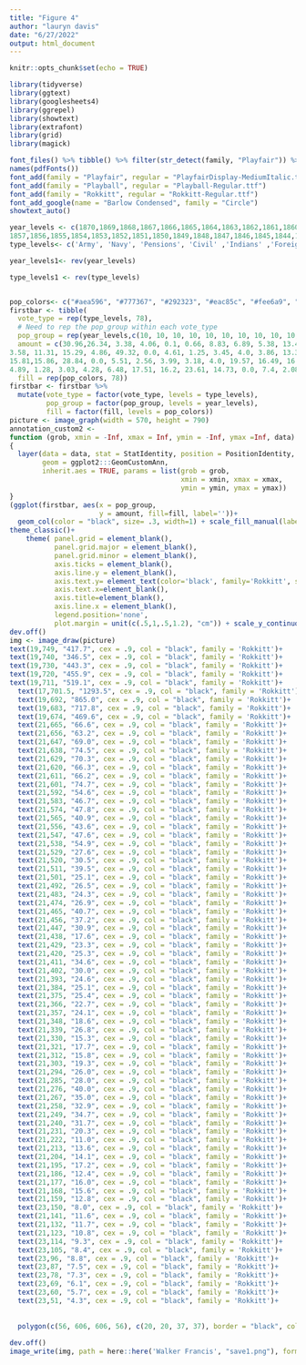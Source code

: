 ```yaml
---
title: "Figure 4"
author: "lauryn davis"
date: "6/27/2022"
output: html_document
---
```


```r
knitr::opts_chunk$set(echo = TRUE)
```

```r
library(tidyverse)
library(ggtext)
library(googlesheets4)
library(ggrepel)
library(showtext)
library(extrafont)
library(grid)
library(magick)
```

```r
font_files() %>% tibble() %>% filter(str_detect(family, "Playfair")) %>% pull(file)
names(pdfFonts())
font_add(family = "Playfair", regular = "PlayfairDisplay-MediumItalic.ttf")
font_add(family = "Playball", regular = "Playball-Regular.ttf")
font_add(family = "Rokkitt", regular = "Rokkitt-Regular.ttf")
font_add_google(name = "Barlow Condensed", family = "Circle")
showtext_auto()

year_levels <- c(1870,1869,1868,1867,1866,1865,1864,1863,1862,1861,1860,1859,1858,
1857,1856,1855,1854,1853,1852,1851,1850,1849,1848,1847,1846,1845,1844,1842,1841,1840,1839,1838,1837,1836,1835,1834,1833,1832,1831,1830,1829,1828,1827,1826,1825,1824,1823,1822,1821,1820,1819,1818,1817,1816,1815,1814,1813,1812,1811,1810,1809,1808,1807,1806,1805,1804,1803,1802,1801,1800,1799,1798,1797,1796,1795,1794,1793,1792)
type_levels<- c('Army', 'Navy', 'Pensions', 'Civil' ,'Indians' ,'Foreign', 'Miscellaneous', 'Premium on Pub. Debt.', 'Principle of Pub.' ,'Debt Interest on Pub. Debt.')
```
```r

year_levels1<- rev(year_levels)

type_levels1 <- rev(type_levels)


pop_colors<- c("#aea596", "#777367", "#292323", "#eac85c", "#fee6a9", "#d69083", "#787734", "#886a6d", "#a1aba6", "#ddd9cb")
firstbar <- tibble(
  vote_type = rep(type_levels, 78),
  # Need to rep the pop_group within each vote_type
  pop_group = rep(year_levels,c(10, 10, 10, 10, 10, 10, 10, 10, 10, 10, 10, 10, 10, 10, 10, 10, 10, 10, 10, 10, 10, 10, 10, 10, 10, 10, 10, 10, 10, 10, 10, 10, 10, 10, 10, 10, 10, 10, 10, 10, 10, 10, 10, 10, 10, 10, 10, 10, 10, 10, 10, 10, 10, 10, 10, 10, 10, 10, 10, 10, 10, 10, 10, 10, 10, 10, 10, 10, 10, 10, 10, 10, 10, 10, 10, 10, 10, 10)),
  amount = c(30.96,26.34, 3.38, 4.06, 0.1, 0.66, 8.83, 6.89, 5.38, 13.4, 37.83, 6.87, 0.25, 7.88, 0.14, 1.93, 8.55, 8.13, 5.93, 22.49, 31.97, 15.1, 1.38, 3.01, 0.14, 1.1, 8.55, 5.38, 5.37, 28.0, 31.72, 21.1, 2.12, 3.31, 0.52, 1.11, 7.44, 4.55, 6.48, 21.65, 25.98, 0.0, 0.0, 2.15, 0.0, 0.87, 2.0, 6.69, 8.27, 54.04, 6.01, 0.0, 0.0, 1.38, 0.0, 0.0, 2.32, 1.38, 9.51, 79.4, 6.26, 0.0, 0.0, 1.21, 0.0, 0.0, 2.39, 0.55, 9.51, 80.08, 3.52, 0.0, 0.0, 1.06, 0.0, 0.58, 4.0, 3.0, 4.05, 83.79, 2.9, 0.0, 0.0, 1.25, 0.0, 0.9, 1.0, 2.44, 9.1, 82.41, 6.4, 0.0, 0.0, 8.81, 1.7, 4.42, 23.85, 2.06, 18.61, 34.15, 5.4, 0.0, 0.0, 9.31, 1.52, 4.96, 32.68, 2.2, 18.48, 25.45, 4.03, 0.0, 0.0, 8.37, 1.36, 5.1, 24.54, 1.93, 21.51, 33.16, 2.53, 0.0, 0.62, 9.61, 1.42, 7.03, 23.71, 2.21, 18.61, 34.26, 2.29, 4.99, 0.28, 10.55, 1.32, 6.48, 26.88, 1.93, 17.79, 27.49, 2.91, 5.5, 0.46, 9.89, 5.36, 4.14, 23.02, 2.07, 21.65, 25.0, 3.67, 9.86, 1.55, 9.61, 1.51, 4.0, 25.09, 2.76, 19.99, 21.96, 4.29, 23.48, 3.86, 6.14, 10.36, 2.07, 18.06, 2.07, 13.92, 15.75, 6.79, 11.74, 0.68, 8.02, 1.19, 7.45, 22.61, 3.03, 20.4, 18.09, 8.79, 4.5, 0.21, 7.73, 8.58, 6.76, 20.95, 4.55, 19.72, 18.21, 7.8, 0.0, 0.29, 7.44, 12.64, 6.06, 16.54, 5.1, 18.48, 25.65, 9.3, 0.0, 0.0, 7.6, 14.72, 4.0, 16.82, 5.24, 18.88, 23.44, 8.43, 0.0, 0.0, 7.03, 15.61, 3.04, 7.03, 3.31, 22.33, 33.22, 5.31, 0.0, 0.0, 5.75, 0.86, 2.34, 5.11, 2.75, 19.86, 58.02, 2.07, 0.0, 0.0, 5.38, 0.1, 2.59, 7.17, 3.17, 14.47, 65.05, 2.7, 1.87, 0.0, 9.24, 1.57, 3.45, 13.65, 6.62, 23.57, 37.33, 3.2, 25.09, 0.0, 7.99, 2.0, 5.52, 8.82, 8.27, 20.95, 18.16, 6.2, 13.11, 0.0, 9.32, 2.63, 4.69, 10.47, 7.04,26.47, 20.07, 3.33, 0.0, 0.0, 11.58, 2.02, 4.69, 12.96, 6.2, 33.36, 25.86, 1.34,0.0, 0.0, 9.45, 1.74, 9.23, 13.38, 8.82, 23.16, 32.88, 1.09, 0.0, 0.0, 11.08, 2.98, 9.66, 10.2, 11.16, 25.51, 28.32, 2.09, 0.0, 0.0, 7.48,3.53, 9.51, 9.93, 11.3,22.89, 33.27, 0.0, 17.08, 0.0, 6.87, 2.94, 13.24, 7.86, 6.47, 14.48, 31.06, 0.0, 0.23, 0.0, 6.31, 12.36, 11.72, 7.72, 7.04, 18.47, 36.15, 0.0, 0.23, 0.0, 6.82, 1.66, 14.75,8.96, 9.51, 19.03, 39.04, 0.48, 0.0, 0.0, 11.05, 4.5, 9.65, 8.27, 11.72, 22.06, 32.27, 1.11, 20.22, 0.0, 9.06, 1.77, 3.73, 8.54, 15.17, 16.54, 23.86, 1.49, 8.98, 0.0, 6.34, 3.51, 7.17, 12.4, 17.93, 16.26, 25.92, 2.49, 49.94, 0.0, 5.42, 0.94, 3.86, 7.17,
3.58, 11.31, 15.29, 4.86, 49.32, 0.0, 4.61, 1.25, 3.45, 4.0, 3.86, 13.36, 15.29, 7.99, 38.57, 0.0, 6.39, 1.31, 2.75, 5.11, 5.51, 13.51, 18.86, 10.49, 39.45, 0.0, 5.18, 0.8, 2.76, 5.37, 3.59, 14.2, 18.16, 12.49, 35.95, 0.0, 5.38, 4.04, 2.89, 4.69, 3.45, 15.3,
15.81,15.86, 28.84, 0.0, 5.51, 2.56, 3.99, 3.18, 4.0, 19.57, 16.49, 16.61, 29.72, 0.0,
4.89, 1.28, 3.03, 4.28, 6.48, 17.51, 16.2, 23.61, 14.73, 0.0, 7.4, 2.08, 4.0, 5.24, 7.17,16.4, 19.37, 18.74, 24.35, 0.0, 5.32, 18.86, 1.52, 2.75, 5.24, 11.44, 11.78,32.35, 4.25, 0.0, 6.61, 2.01, 2.76, 4.0, 11.58, 16.68, 19.76, 29.61, 15.23, 0.0, 6.54, 0.88, 3.17, 4.0, 11.3, 11.99, 17.28, 32.86, 0.0, 0.0, 6.39, 1.71, 3.17, 5.38, 1.93, 21.23, 27.33, 27.12, 5.12, 0.0, 6.43, 1.47, 1.25, 5.78, 16.96, 22.88, 12.99,20.13, 17.35, 0.0, 4.08, 1.49, 2.34, 5.1, 9.93, 15.02, 24.56, 22.63, 28.22, 0.0, 3.94, 1.64, 1.51, 8.83, 2.76, 10.06, 20.41, 11.4, 50.19, 0.0, 2.38, 0.88, 1.1, 5.79, 0.97, 7.58, 19.71, 22.39, 10.99, 0.0, 3.5, 0.95, 1.11, 3.72, 0.69, 10.89, 45.76, 18.02, 0.0, 0.0, 2.53, 1.16, 2.07, 4.82, 0.83, 26.75, 43.82, 13.28, 0.0, 0.0, 2.51, 0.69, 0.69, 3.03, 0.69, 20.82, 58.29, 11.29, 0.0, 0.0, 2.48, 0.79, 0.69, 2.34, 0.14, 20.54, 61.73, 12.04, 0.0, 0.0, 4.33, 1.37, 1.51, 3.04, 0.41, 19.3, 58.0, 23.65, 25.47, 0.0, 5.76, 2.43, 1.79, 4.0, 0.83, 18.06, 18.01, 22.91, 38.2, 0.0, 5.26, 0.46, 1.94,1.79, 1.1, 12.41, 15.93, 20.29, 27.09, 0.0, 4.83, 1.4, 2.89, 1.93, 0.83, 17.37, 23.37, 14.55, 47.56, 0.0, 4.2, 1.64, 1.38, 2.48, 0.56, 11.02, 16.61, 27.28, 32.09, 0.0, 5.64, 4.61, 2.07, 3.72, 0.69, 13.65, 10.25, 21.05, 40.7, 0.0, 4.49, 11.11, 1.65, 2.76, 0.41, 10.07, 7.76, 16.93, 42.2, 0.0, 3.72, 18.23, 1.24, 2.34, 0.83, 9.93, 4.58, 32.41, 32.84, 0.0, 4.61, 9.3, 1.24, 2.62, 1.38, 8.82, 6.78, 49.27, 0.0, 0.0, 6.86,13.94, 0.82, 2.9, 1.1, 14.2, 10.91, 36.16, 32.34, 0.0, 4.69, 4.61, 1.24, 2.2, 1.1, 7.86, 9.8, 37.42, 19.85, 0.0, 4.94, 2.49, 0.42, 2.07, 0.96, 17.79, 14.06, 31.43, 0.0, 0.0, 6.65, 3.75, 0.0, 1.93, 1.1, 31.44, 23.7, 29.81, 0.0, 0.0, 6.47, 3.21, 0.0, 2.35, 1.1, 30.88, 26.18, 34.93, 9.74, 0.0, 6.21, 5.44, 0.0, 1.52, 2.48, 15.72, 23.96, 35.68, 32.09, 0.0, 5.8, 7.44, 0.0, 1.93, 1.1, 4.0, 11.96, 43.05, 22.85, 0.0, 6.15, 2.76, 1.38, 1.93, 1.52, 3.58, 16.78, 40.18, 0.0, 0.0, 5.14, 12.4, 0.28, 1.11, 1.37, 5.8, 33.72, 42.06, 0.0, 0.0, 7.17, 2.71, 0.28, 1.79, 1.24, 1.11, 43.64, 36.07, 33.95,0.0, 6.01, 1.84, 0.42, 0.55, 1.65, 0.0, 19.51, 55.55, 0.0, 0.0, 9.0, 2.02, 0.69,4.28,2.34,0.0, 26.12),
  fill = rep(pop_colors, 78))
firstbar <- firstbar %>% 
  mutate(vote_type = factor(vote_type, levels = type_levels),
         pop_group = factor(pop_group, levels = year_levels),
         fill = factor(fill, levels = pop_colors))
picture <- image_graph(width = 570, height = 790)
annotation_custom2 <- 
function (grob, xmin = -Inf, xmax = Inf, ymin = -Inf, ymax =Inf, data) 
{
  layer(data = data, stat = StatIdentity, position = PositionIdentity, 
        geom = ggplot2:::GeomCustomAnn, 
        inherit.aes = TRUE, params = list(grob = grob, 
                                          xmin = xmin, xmax = xmax, 
                                          ymin = ymin, ymax = ymax))
}
(ggplot(firstbar, aes(x = pop_group, 
                      y = amount, fill=fill, label=''))+
  geom_col(color = "black", size= .3, width=1) + scale_fill_manual(labels= '', values= pop_colors, name = "")+
theme_classic()+
    theme( panel.grid = element_blank(),
           panel.grid.major = element_blank(),
           panel.grid.minor = element_blank(),
           axis.ticks = element_blank(),
           axis.line.y = element_blank(),
           axis.text.y= element_text(color='black', family='Rokkitt', size=12, margin = unit(0,'cm')),
           axis.text.x=element_blank(),
           axis.title=element_blank(),
           axis.line.x = element_blank(),
           legend.position='none',
           plot.margin = unit(c(.5,1,.5,1.2), "cm")) + scale_y_continuous(limits= c(0,101), expand=c(0,0)) + scale_x_discrete(position='top',expand=c(0,3))) + coord_flip()
dev.off()
img <- image_draw(picture)
text(19,749, "417.7", cex = .9, col = "black", family = 'Rokkitt')+
text(19,740, "346.5", cex = .9, col = "black", family = 'Rokkitt')+
text(19,730, "443.3", cex = .9, col = "black", family = 'Rokkitt')+
text(19,720, "455.9", cex = .9, col = "black", family = 'Rokkitt')+
text(19,711, "519.1", cex = .9, col = "black", family = 'Rokkitt')+
  text(17,701.5, "1293.5", cex = .9, col = "black", family = 'Rokkitt')+
  text(19,692, "865.0", cex = .9, col = "black", family = 'Rokkitt')+
  text(19,683, "717.8", cex = .9, col = "black", family = 'Rokkitt')+
  text(19,674, "469.6", cex = .9, col = "black", family = 'Rokkitt')+
  text(21,665, "66.6", cex = .9, col = "black", family = 'Rokkitt')+
  text(21,656, "63.2", cex = .9, col = "black", family = 'Rokkitt')+
  text(21,647, "69.0", cex = .9, col = "black", family = 'Rokkitt')+
  text(21,638, "74.5", cex = .9, col = "black", family = 'Rokkitt')+
  text(21,629, "70.3", cex = .9, col = "black", family = 'Rokkitt')+
  text(21,620, "66.3", cex = .9, col = "black", family = 'Rokkitt')+
  text(21,611, "66.2", cex = .9, col = "black", family = 'Rokkitt')+
  text(21,601, "74.7", cex = .9, col = "black", family = 'Rokkitt')+
  text(21,592, "54.6", cex = .9, col = "black", family = 'Rokkitt')+
  text(21,583, "46.7", cex = .9, col = "black", family = 'Rokkitt')+
  text(21,574, "47.8", cex = .9, col = "black", family = 'Rokkitt')+
  text(21,565, "40.9", cex = .9, col = "black", family = 'Rokkitt')+
  text(21,556, "43.6", cex = .9, col = "black", family = 'Rokkitt')+
  text(21,547, "47.6", cex = .9, col = "black", family = 'Rokkitt')+
  text(21,538, "54.9", cex = .9, col = "black", family = 'Rokkitt')+
  text(21,529, "27.6", cex = .9, col = "black", family = 'Rokkitt')+
  text(21,520, "30.5", cex = .9, col = "black", family = 'Rokkitt')+
  text(21,511, "39.5", cex = .9, col = "black", family = 'Rokkitt')+
  text(21,501, "25.1", cex = .9, col = "black", family = 'Rokkitt')+
  text(21,492, "26.5", cex = .9, col = "black", family = 'Rokkitt')+
  text(21,483, "24.3", cex = .9, col = "black", family = 'Rokkitt')+
  text(21,474, "26.9", cex = .9, col = "black", family = 'Rokkitt')+
  text(21,465, "40.7", cex = .9, col = "black", family = 'Rokkitt')+
  text(21,456, "37.2", cex = .9, col = "black", family = 'Rokkitt')+
  text(21,447, "30.9", cex = .9, col = "black", family = 'Rokkitt')+
  text(21,438, "17.6", cex = .9, col = "black", family = 'Rokkitt')+
  text(21,429, "23.3", cex = .9, col = "black", family = 'Rokkitt')+
  text(21,420, "25.3", cex = .9, col = "black", family = 'Rokkitt')+
  text(21,411, "34.6", cex = .9, col = "black", family = 'Rokkitt')+
  text(21,402, "30.0", cex = .9, col = "black", family = 'Rokkitt')+
  text(21,393, "24.6", cex = .9, col = "black", family = 'Rokkitt')+
  text(21,384, "25.1", cex = .9, col = "black", family = 'Rokkitt')+
  text(21,375, "25.4", cex = .9, col = "black", family = 'Rokkitt')+
  text(21,366, "22.7", cex = .9, col = "black", family = 'Rokkitt')+
  text(21,357, "24.1", cex = .9, col = "black", family = 'Rokkitt')+
  text(21,348, "18.6", cex = .9, col = "black", family = 'Rokkitt')+
  text(21,339, "26.8", cex = .9, col = "black", family = 'Rokkitt')+
  text(21,330, "15.3", cex = .9, col = "black", family = 'Rokkitt')+
  text(21,321, "17.7", cex = .9, col = "black", family = 'Rokkitt')+
  text(21,312, "15.8", cex = .9, col = "black", family = 'Rokkitt')+
  text(21,303, "19.3", cex = .9, col = "black", family = 'Rokkitt')+
  text(21,294, "26.0", cex = .9, col = "black", family = 'Rokkitt')+
  text(21,285, "28.0", cex = .9, col = "black", family = 'Rokkitt')+
  text(21,276, "40.0", cex = .9, col = "black", family = 'Rokkitt')+
  text(21,267, "35.0", cex = .9, col = "black", family = 'Rokkitt')+
  text(21,258, "32.9", cex = .9, col = "black", family = 'Rokkitt')+
  text(21,249, "34.7", cex = .9, col = "black", family = 'Rokkitt')+
  text(21,240, "31.7", cex = .9, col = "black", family = 'Rokkitt')+
  text(21,231, "20.3", cex = .9, col = "black", family = 'Rokkitt')+
  text(21,222, "11.0", cex = .9, col = "black", family = 'Rokkitt')+
  text(21,213, "13.6", cex = .9, col = "black", family = 'Rokkitt')+
  text(21,204, "14.1", cex = .9, col = "black", family = 'Rokkitt')+
  text(21,195, "17.2", cex = .9, col = "black", family = 'Rokkitt')+
  text(21,186, "12.4", cex = .9, col = "black", family = 'Rokkitt')+
  text(21,177, "16.0", cex = .9, col = "black", family = 'Rokkitt')+
  text(21,168, "15.6", cex = .9, col = "black", family = 'Rokkitt')+
  text(21,159, "12.8", cex = .9, col = "black", family = 'Rokkitt')+
  text(23,150, "8.0", cex = .9, col = "black", family = 'Rokkitt')+
  text(21,141, "11.6", cex = .9, col = "black", family = 'Rokkitt')+
  text(21,132, "11.7", cex = .9, col = "black", family = 'Rokkitt')+
  text(21,123, "10.8", cex = .9, col = "black", family = 'Rokkitt')+
  text(23,114, "9.3", cex = .9, col = "black", family = 'Rokkitt')+
  text(23,105, "8.4", cex = .9, col = "black", family = 'Rokkitt')+
  text(23,96, "8.8", cex = .9, col = "black", family = 'Rokkitt')+
  text(23,87, "7.5", cex = .9, col = "black", family = 'Rokkitt')+
  text(23,78, "7.3", cex = .9, col = "black", family = 'Rokkitt')+
  text(23,69, "6.1", cex = .9, col = "black", family = 'Rokkitt')+
  text(23,60, "5.7", cex = .9, col = "black", family = 'Rokkitt')+
  text(23,51, "4.3", cex = .9, col = "black", family = 'Rokkitt')+
  
  
  polygon(c(56, 606, 606, 56), c(20, 20, 37, 37), border = "black", col = "#ddd9cb")
  
dev.off()
image_write(img, path = here::here('Walker Francis', "save1.png"), format = "png")
```